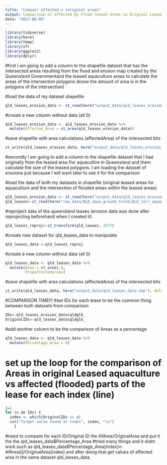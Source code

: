 ```yaml
---
title: "Compair affected v soriginal areas"
output: Comparison of affected by Flood leased areas vs Original Leased Areas and percentage
date: "2023-08-09"
---
```


```r
library(tidyverse)
library(here)
library(tmap)
library(sf)
library(ggplot2)
library(dplyr)
```
#first I am going to add a column to the shapefile dataset that has the intersected areas resulting from the flood and erosion map created by the Queensland Governmentand the leased aquaculture areas to calculate the areas of the intersection polygons (know the amount of area is in the polygons of the intersection)

#load the data of my dataset shapefile

```r
qld_leases_erosion_data <- st_read(here("output_data/qld_leases_erosion.shp"))
```

#create a new column without data (all 0)
```r
qld_leases_erosion_data <- qld_leases_erosion_data %>%
  mutate(Affected_Area = st_area(qld_leases_erosion_data))
```

#save shapefile with area calculations (affectedArea) of the intersected bits
```r
st_write(qld_leases_erosion_data, here("output_data/qld_leases_erosion_data.shp"), delete_layer = TRUE)
```
#secondly I am going to add a column to the shapefile dataset that I had originally from the leased area flor aquacultire in Queensland and them calculate the size of the leased polygons. I am loading the dataset of ersoions just because I will want later to use it for the comparison


#load the data of both my datasets in shapefile (original leased areas for aquaculture and the intersection of flooded areas within the leased areas)
```r
qld_leases_erosion_data <- st_read(here("output_data/qld_leases_erosion.shp"))
qld_leases<-st_read(here("raw_data/QLD_aqua_ground_truth/QLD_terr_aquaculture_ground_truth.shp"))
```

#reproject data of the queensland leases (erosion data was done after reprojecting beforehand when I created it)
```r
qld_leases_reproj<-st_transform(qld_leases, 3577)
```

#create new dataset for qld_leases_data to manipulate
```r
qld_leases_data <-qld_leases_reproj
```

#create a new column without data (all 0)
```r
qld_leases_data <- qld_leases_data %>%
  mutate(Area = st_area(.),
         Propaffectedarea=)
```



#save shapefile with area calculations (affectedArea) of the intersected bits
```r
st_write(qld_leases_data, here("output_data/qld_leases_data.shp"), delete_layer = TRUE)
```
#COMPARISON TIME!!!
#set IDs for each lease to be the common thing between both datasets from comparison
```r
IDs<-qld_leases_erosion_data$qldglb_
OriginalIDs<-qld_leases_data$qldglb_
```

#add another column to be the comparison of Areas as a percentage
```r
qld_leases_data <- qld_leases_data %>%
  mutate(Percentage_Area = 0)
```
# set up the loop for the comparison of Areas in original Leased aquaculture vs affected (flooded) parts of the lease for each index (line)

```r
j=1
for (x in IDs) {
  index <- which(OriginalIDs == x)
  cat("Target value found at index", index, "\n")
    }

```
#need to compare for each ID/Original ID the AfArea/OriginalArea and put it the the qld_leases_data$Percentage_Area
#tried many things and it didnt work such as qld_leases_data$Percentage_Area[index]<-AfArea[i]/OriginalArea[index] and after doing that get values of affected area in the same dataset qld_leases_data. 
